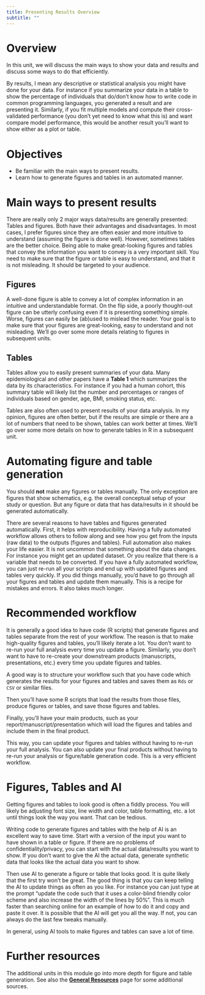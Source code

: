 ```yaml
---
title: Presenting Results Overview
subtitle: ""
---
```


# Overview

In this unit, we will discuss the main ways to show your data and results and discuss some ways to do that efficiently.

By results, I mean any descriptive or statistical analysis you might have done for your data. For instance if you summarize your data in a table to show the percentage of individuals that do/don't know how to write code in common programming languages, you generated a result and are presenting it. Similarly, if you fit multiple models and compute their cross-validated performance (you don't yet need to know what this is) and want compare model performance, this would be another result you'll want to show either as a plot or table.

# Objectives

-   Be familiar with the main ways to present results.
-   Learn how to generate figures and tables in an automated manner.

# Main ways to present results

There are really only 2 major ways data/results are generally presented: Tables and figures. Both have their advantages and disadvantages. In most cases, I prefer figures since they are often easier and more intuitive to understand (assuming the figure is done well). However, sometimes tables are the better choice. Being able to make great-looking figures and tables that convey the information you want to convey is a very important skill. You need to make sure that the figure or table is easy to understand, and that it is not misleading. It should be targeted to your audience.

## Figures

A well-done figure is able to convey a lot of complex information in an intuitive and understandable format. On the flip side, a poorly thought-out figure can be utterly confusing even if it is presenting something simple. Worse, figures can easily be (ab)used to mislead the reader. Your goal is to make sure that your figures are great-looking, easy to understand and not misleading. We'll go over some more details relating to figures in subsequent units.

## Tables

Tables allow you to easily present summaries of your data. Many epidemiological and other papers have a **Table 1** which summarizes the data by its characteristics. For instance if you had a human cohort, this summary table will likely list the number and percentages or ranges of individuals based on gender, age, BMI, smoking status, etc.

Tables are also often used to present results of your data analysis. In my opinion, figures are often better, but if the results are simple or there are a lot of numbers that need to be shown, tables can work better at times. We'll go over some more details on how to generate tables in R in a subsequent unit.

# Automating figure and table generation

You should **not** make any figures or tables manually. The only exception are figures that show schematics, e.g. the overall conceptual setup of your study or question. But any figure or data that has data/results in it should be generated automatically.

There are several reasons to have tables and figures generated automatically. First, it helps with reproducibility. Having a fully automated workflow allows others to follow along and see how you get from the inputs (raw data) to the outputs (figures and tables). Full automation also makes your life easier. It is not uncommon that something about the data changes. For instance you might get an updated dataset. Or you realize that there is a variable that needs to be converted. If you have a fully automated workflow, you can just re-run all your scripts and end up with updated figures and tables very quickly. If you did things manually, you'd have to go through all your figures and tables and update them manually. This is a recipe for mistakes and errors. It also takes much longer.

# Recommended workflow

It is generally a good idea to have code (R scripts) that generate figures and tables separate from the rest of your workflow. The reason is that to make high-quality figures and tables, you'll likely iterate a lot. You don't want to re-run your full analysis every time you update a figure. Similarly, you don't want to have to re-create your downstream products (manuscripts, presentations, etc.) every time you update figures and tables.

A good way is to structure your workflow such that you have code which generates the results for your figures and tables and saves them as `Rds` or `CSV` or similar files.

Then you'll have some R scripts that load the results from those files, produce figures or tables, and save those figures and tables.

Finally, you'll have your main products, such as your report/manuscript/presentation which will load the figures and tables and include them in the final product.

This way, you can update your figures and tables without having to re-run your full analysis. You can also update your final products without having to re-run your analysis or figure/table generation code. This is a very efficient workflow.

# Figures, Tables and AI

Getting figures and tables to look good is often a fiddly process. You will likely be adjusting font size, line width and color, table formatting, etc. a lot until things look the way you want. That can be tedious.

Writing code to generate figures and tables with the help of AI is an excellent way to save time. Start with a version of the input you want to have shown in a table or figure. If there are no problems of confidentiality/privacy, you can start with the actual data/results you want to show. If you don't want to give the AI the actual data, generate synthetic data that looks like the actual data you want to show.

Then use AI to generate a figure or table that looks good. It is quite likely that the first try won't be great. The good thing is that you can keep telling the AI to update things as often as you like. For instance you can just type at the prompt "update the code such that it uses a color-blind friendly color scheme and also increase the width of the lines by 50%". This is much faster than searching online for an example of how to do it and copy and paste it over. It is possible that the AI will get you all the way. If not, you can always do the last few tweaks manually.

In general, using AI tools to make figures and tables can save a lot of time.

# Further resources

The additional units in this module go into more depth for figure and table generation. See also the [**General Resources**](../../resources/resources-general.qmd) page for some additional sources.
